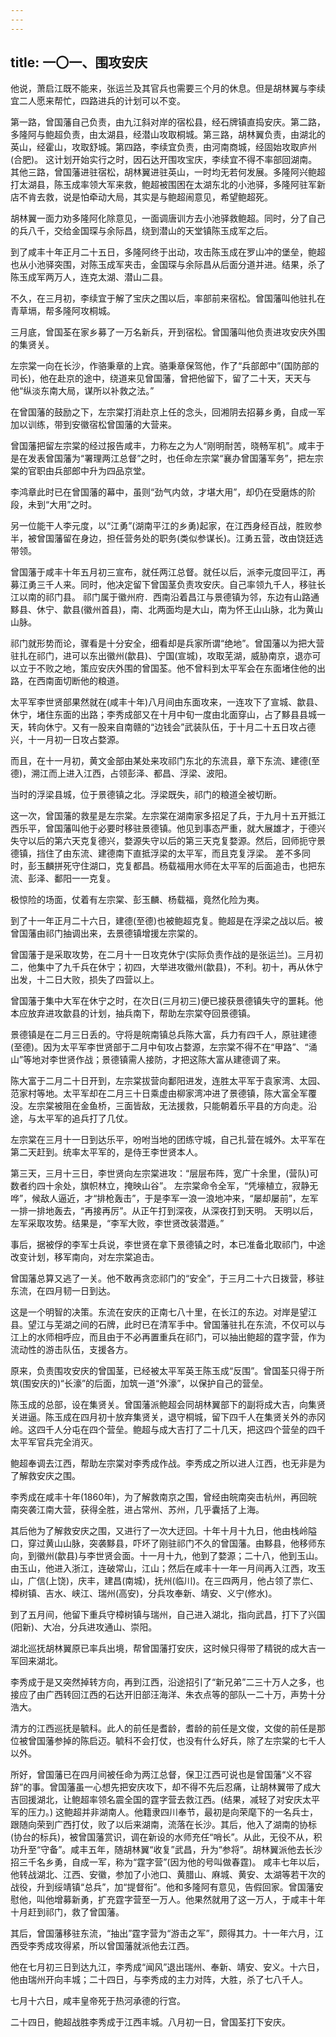 ```yaml
---
---
---
```

title: 一〇一、围攻安庆
---



他说，萧启江既不能来，张运兰及其官兵也需要三个月的休息。但是胡林翼与李续宜二人愿来帮忙，四路进兵的计划可以不变。

第一路，曾国藩自己负责，由九江斜对岸的宿松县，经石牌镇直捣安庆。第二路，多隆阿与鲍超负责，由太湖县，经潜山攻取桐城。第三路，胡林翼负责，由湖北的英山，经霍山，攻取舒城。第四路，李续宜负责，由河南商城，经固始攻取庐州(合肥)。 这计划开始实行之时，因石达开围攻宝庆，李续宜不得不率部回湖南。其他三路，曾国藩进驻宿松，胡林翼进驻英山，一时均无若何发展。多隆阿兴鲍超打太湖县，陈玉成率领大军来救，鲍超被围困在太湖东北的小池驿，多隆阿驻军新店不肯去救，说是怕牵动大局，其实是与鲍超闹意见，希望鲍超死。

胡林翼一面力劝多隆阿化除意见，一面调唐训方去小池驿救鲍超。同时，分了自己的兵八千，交给金国琛与余际昌，绕到潜山的天堂镇陈玉成军之后。

到了咸丰十年正月二十五日，多隆阿终于出动，攻击陈玉成在罗山冲的堡垒，鲍超也从小池驿突围，对陈玉成军夹击，金国琛与余际昌从后面分道并进。结果，杀了陈玉成军两万人，连克太湖、潜山二县。

不久，在三月初，李续宜于解了宝庆之围以后，率部前来宿松。曾国藩叫他驻扎在青草塥，帮多隆阿攻桐城。

三月底，曾国荃在家乡募了一万名新兵，开到宿松。曾国藩叫他负责进攻安庆外围的集贤关。

左宗棠一向在长沙，作骆秉章的上宾。骆秉章保驾他，作了“兵部郎中”(国防部的司长)，他在赴京的途中，绕道来见曾国藩，曾把他留下，留了二十天，天天与他“纵淡东南大局，谋所以补救之法。”

在曾国藩的鼓励之下，左宗棠打消赴京上任的念头，回湘阴去招募乡勇，自成一军加以训练，带到安徽宿松曾国藩的大营来。

曾国藩把留左宗棠的经过报告咸丰，力称左之为人“刚明耐苦，晓畅军机”。咸丰于是在发表曾国藩为“署理两江总督”之时，也任命左宗棠“襄办曾国藩军务”，把左宗棠的官职由兵部郎中升为四品京堂。

李鸿章此时已在曾国藩的幕中，虽则“劲气内敛，才堪大用”，却仍在受磨炼的阶段，未到“大用”之时。

另一位能干人李元度，以“江勇”(湖南平江的乡勇)起家，在江西身经百战，胜败参半，被曾国藩留在身边，担任营务处的职务(类似参谋长)。江勇五营，改由饶廷选带领。

曾国藩于咸丰十年五月初三宣布，就任两江总督。就任以后，派李元度回平江，再募江勇三千人来。同时，他决定留下曾国茎负责攻安庆。自己率领九千人，移驻长江以南的祁门县。 祁门属于徽州府．西南沿着昌江与景德镇为邻，东边有山路通黟县、休宁、歙县(徽州首县)，南、北两面均是大山，南为怀王山山脉，北为黄山山脉。

祁门就形势而论，骤看是十分安全，细看却是兵家所谓“绝地”。曾国藩以为把大营驻扎在祁门，进可以东出徽州(歙县)、宁国(宣城)，攻取芜湖，威胁南京，退亦可以立于不败之地，策应安庆外围的曾国荃。他不曾料到太平军会在东面堵住他的出路，在西南面切断他的粮道。

太平军李世贤部果然就在(咸丰十年)八月间由东面攻来，一连攻下了宣城、歙县、休宁，堵住东面的出路；李秀成部又在十月中旬一度由北面穿山，占了黟县县城一天，转向休宁。又有一股来自南赣的“边钱会”武装队伍，于十月二十五日攻占德兴，十一月初一日攻占婺源。

而且，在十一月初，黄文金部由某处来攻祁门东北的东流县，章下东流、建德(至德)，溯江而上进入江西，占领彭泽、都昌、浮梁、波阳。

当时的浮梁县城，位于景德镇之北。浮梁既失，祁门的粮道全被切断。

这一次，曾国藩的救星是左宗棠。左宗棠在湖南家多招足了兵，于九月十五开抵江西乐平，曾国藩叫他于必要时移驻景德镇。他见到事态严重，就大展雄才，于德兴失守以后的第六天克复德兴，婺源失守以后的第三天克复婺源。然后，回师扼守景德镇，挡住了由东流、建德南下直抵浮梁的太平军，而且克复浮梁。 差不多同时，彭玉麟拼死守住湖口，克复都昌。杨载福用水师在太平军的后面追击，也把东流、彭泽、鄱阳一一克复。

极惊险的场面，仗着有左宗棠、彭玉麟、杨载福，竟然化险为夷。

到了十一年正月二十六日，建德(至德)也被鲍超克复。鲍超是在浮梁之战以后。被曾国藩由祁门抽调出来，去景德镇增援左宗棠的。

曾国藩于是采取攻势，在二月十一日攻克休宁(实际负责作战的是张运兰)。三月初二，他集中了九千兵在休宁；初四，大举进攻徽州(歙县)，不利。初十，再从休宁出发，十二日大败，损失了四营以上。

曾国藩于集中大军在休宁之时，在次日(三月初三)便已接获景德镇失守的噩耗。他本应放弃进攻歙县的计划，抽兵南下，帮助左宗棠夺回景德镇。

景德镇是在二月三日丢的。守将是皖南镇总兵陈大富，兵力有四千人，原驻建德(至德)。因为太平军李世贤部于二月中旬攻占婺源，左宗棠不得不在“甲路”、“涌山”等地对李世贤作战；景德镇需人接防，才把这陈大富从建德调了来。

陈大富于二月二十日开到，左宗棠拔营向鄱阳进发，连胜太平军于袁家湾、太园、范家村等地。太平军却在二月三十日乘虚由柳家湾冲进了景德镇，陈大富全军覆没。左宗棠被阻在金鱼桥，三面皆敌，无法援救，只能朝着乐平县的方向走。沿途，与太平军的追兵打了几仗。

左宗棠在三月十一日到达乐平，吩咐当地的团练守城，自己扎营在城外。太平军在第二天赶到。统率太平军的，是侍王李世贤本人。

第三天，三月十三日，李世贤向左宗棠进攻：“层层布阵，宽广十余里，(营队)可数者约四十余处，旗帜林立，掩映山谷”。 左宗棠命令全军，“凭壕植立，寂静无哗”，候敌人逼近，才“排枪轰击”，于是李军一浪一浪地冲来，“屡却屡前”，左军一排一排地轰去，“再接再厉”。从正午打到深夜，从深夜打到天明。 天明以后，左军采取攻势。结果是，“李军大败，李世贤改装潜遁。”

事后，据被俘的李军士兵说，李世贤在拿下景德镇之时，本已准备北取祁门，中途改变计划，移军南向，对左宗棠追击。

曾国藩总算又逃了一关。他不敢再贪恋祁门的“安全”，于三月二十六日拨营，移驻东流，在四月韧一日到达。

这是一个明智的决策。东流在安庆的正南七八十里，在长江的东边。对岸是望江县。望江与芜湖之间的石牌，此时已在清军手中。曾国藩驻扎在东流，不仅可以与江上的水师相呼应，而且由于不必再置重兵在祁门，可以抽出鲍超的霆字营，作为流动性的游击队伍，支援各方。

原来，负责围攻安庆的曾国茎，已经被太平军英王陈玉成“反围”。曾国荃只得于所筑(围安庆的)“长濠”的后面，加筑一道“外濠”，以保护自己的营垒。

陈玉成的总部，设在集贤关。曾国藩派鲍超会同胡林翼部下的副将成大吉，向集贤关进逼。陈玉成在四月初十放弃集贤关，退守桐城，留下四千人在集贤关外的赤冈岭。这四千人分屯在四个营垒。鲍超与成大吉打了二十几天，把这四个营垒的四千太平军官兵完全消灭。

鲍超奉调去江西，帮助左宗棠对李秀成作战。李秀成之所以进人江西，也无非是为了解救安庆之围。

李秀成在咸丰十年(1860年)，为了解救南京之围，曾经由皖南突击杭州，再回皖南突袭江南大营，获得全胜，进占常州、苏州，几乎囊括了上海。

其后他为了解救安庆之围，又进行了一次大迂回。十年十月十九日，他由栈岭隘口，穿过黄山山脉，突袭黟县，吓坏了刚驻祁门不久的曾国藩。由黟县，他移师东向，到徽州(歙县)与李世贤会面。十一月十九，他到了婺源；二十八，他到玉山。由玉山，他进入浙江，连破常山，江山；然后在咸丰十一年一月间再入江西，攻玉山，广信(上饶)，庆丰，建昌(南城)，抚州(临川)。在三四两月，他占领了祟仁、樟树镇、吉水、峡江、瑞州(高安)，分兵攻奉新、靖安、义宁(修水)。

到了五月间，他留下重兵守樟树镇与瑞州，自己进入湖北，指向武昌，打下了兴国(阳新)、大冶，分兵进攻通山、崇阳。

湖北巡抚胡林翼原已率兵出境，帮曾国藩打安庆，这时候只得带了精锐的成大吉一军回来湖北。

李秀成于是又突然掉转方向，再到江西，沿途招引了“新兄弟”二三十万人之多，也接应了由广西转回江西的石达开旧部汪海洋、朱衣点等的部队一二十万，声势十分浩大。

清方的江西巡抚是毓科。此人的前任是耆龄，耆龄的前任是文俊，文俊的前任是那位被曾国藩参掉的陈启迈。毓科不会打仗，也没有什么好兵，除了左宗棠的七千人以外。

所好，曾国藩已在四月间被任命为两江总督，保卫江西可说也是曾国藩“义不容辞”的事。曾国藩虽一心想先把安庆攻下，却不得不先后忍痛，让胡林翼带了成大吉回援湖北，让鲍超率领名震全国的霆字营去救江西。(结果，减轻了对安庆太平军的压力。) 这鲍超并非湖南人。他籍隶四川奉节，最初是向荣麾下的一名兵士，跟随向荣到广西打仗，败了以后来湖南，流落在长沙。其后，他入了湖南的协标(协台的标兵)，被曾国藩赏识，调在新设的水师充任“哨长”。从此，无役不从，积功升至“守备”。咸丰五年，随胡林翼“收复”武昌，升为“参将”。胡林翼派他去长沙招三千名乡勇，自成一军，称为“霆字营”(因为他的号叫做春霆)。 咸丰七年以后，他转战湖北、江西、安徽，参加了小池口、黄腊山、麻城、黄安、太湖等若干次的战役，升到绥靖镇“总兵”，加“提督衔”。他和多隆阿有意见，告假回家。曾国藩安慰他，叫他增募新勇，扩充霆字营至一万人。他果然就用了这一万人，于咸丰十年十月赶到祁门，救了曾国藩。

其后，曾国藩移驻东流，“抽出”霆字营为“游击之军”，颇得其力。十一年六月，江西受李秀成攻得紧，所以曾国藩就派他去江西。

他在七月初三日到达九江，李秀成“闻风”退出瑞州、奉新、靖安、安义。十六日，他由瑞州开向丰城；二十四日，与李秀成的主力对阵，大胜，杀了七八千人。

七月十六日，咸丰皇帝死于热河承德的行宫。

二十四日，鲍超战胜李秀成于江西丰城。八月初一日，曾国荃打下安庆。